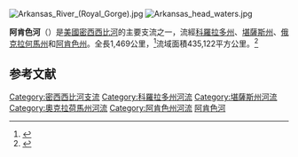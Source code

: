 {{Geobox|River
| name = Arkansas River<br>阿肯色河
| native_name =
| other_name =
| category =
| etymology =
| nickname =
| image = AR_Arkansas_River.jpg
| image_caption = 阿肯色河下游，[[阿肯色州|阿肯色州]][[小岩城_(阿肯色州)|小石城]]附近
| image_size =
| country = [[美国|美国]]
| state = {{flag|Colorado}}
| state1 = {{flag|Kansas}}
| state2 = {{flag|Oklahoma}}
| state3 = {{flag|Arkansas}}
| region = [[北美大平原|北美大平原]]
| district =
| municipality =
| parent = [[密西西比河|密西西比河]]水系
| tributary_left = [[Fountain_Creek|Fountain Creek]]
| tributary_left1 = [[波尼河|波尼河]]
| tributary_left2 = [[小阿肯色河|小阿肯色河]]
| tributary_left3 = [[沃尔纳特河|沃尔纳特河]]
| tributary_left4 = [[弗迪格里斯河|弗迪格里斯河]]
| tributary_left5 = [[尼欧肖河|尼欧肖河]]
| tributary_right = [[宁斯卡河|宁斯卡河]]
| tributary_right1 = [[阿肯色河索尔特支流|阿肯色河索尔特支流]]
| tributary_right2 = [[锡马龙河|锡马龙河]]
| tributary_right3 = [[加拿大河|加拿大河]]
| tributary_right4 = [[波托河|波托河]]
| city = [[普韋布洛_(科羅拉多州)|普韋布洛]]
| city1 = [[威奇托_(堪萨斯州)|威奇托]]
| city2 = [[塔爾薩|塔爾薩]]
| city3 = [[馬斯科吉_(奧克拉荷馬州)|馬斯科吉]]
| city4 = [[史密斯堡_(阿肯色州)|史密斯堡]]
| city5 = [[小岩城_(阿肯色州)|小石城]]
| city6 = [[派恩布拉夫|派恩布拉夫]]
| landmark =
| river =
| source = Confluence of East Fork Arkansas River and Tennessee Creek
| source_location = [[莱德维尔_(科罗拉多州)|莱德维尔]]附近
| source_region = [[科罗拉多州|科罗拉多州]][[洛磯山脈|洛磯山脈]]
| source_country =
| source_elevation_imperial = 9728
| source_lat_d = 39| source_lat_m = 15| source_lat_s =30 | source_lat_NS =N
| source_long_d = 106| source_long_m = 20| source_long_s = 38| source_long_EW =W
| source_coordinates_note = <ref name="GNIS">{{cite gnis|id=78956|name=Arkansas River|entrydate=1980-04-30|accessdate=2010-09-20}}</ref>
| source_coordinates_type = type:river_region:US-CO
| mouth = [[密西西比河|密西西比河]]
| mouth_location =[[迪沙县_(阿肯色州)|迪沙县]]
| mouth_region = [[阿肯色州|阿肯色州]]
| mouth_country =
| mouth_elevation_imperial = 108
| mouth_elevation_note = <ref name="GNIS"/>
| mouth_lat_d = 33| mouth_lat_m =46 | mouth_lat_s = 30| mouth_lat_NS =N
| mouth_long_d =91 | mouth_long_m =04 | mouth_long_s =15 | mouth_long_EW =W
| mouth_coordinates_note = <ref name="GNIS"/>
| mouth_coordinates_type = type:river_region:US-AR
| coordinates_type = type:river_region:US-AR
| length_imperial = 1469| length_orientation = West-east
| length_note = <ref name="navigation">{{cite web|url=http://encyclopediaofarkansas.net/encyclopedia/entry-detail.aspx?entryID=2309|title=McClellan-Kerr Arkansas River Navigation System (MKARNS)|publisher=The Encyclopedia of Arkansas|work=History & Culture|date=|accessdate=2010-09-20|archive-date=2017-02-15|archive-url=https://web.archive.org/web/20170215024846/http://www.encyclopediaofarkansas.net/encyclopedia/entry-detail.aspx?entryID=2309|dead-url=yes}}</ref>
| width_imperial = | width_orientation =
| depth_imperial =
| volume_imperial =
| watershed_imperial = 168002
| watershed_note =
| discharge_imperial = 40517
| discharge_note = <ref name="discharge">{{cite web|url=http://nwis.waterdata.usgs.gov/nwis/monthly/?referred_module=sw&site_no=07258000&por_07258000_2=279276,00060,2,1937-10,2004-08&format=html_table&date_format=YYYY-MM-DD&rdb_compression=file&submitted_form=parameter_selection_list|title=USGS Gage #07258000 on the Arkansas River near Dardanelle, AR (monthly flow data)|publisher=U.S. Geological Survey|work=Water Resources of the United States|date=|accessdate=2011-01-03|archive-date=2018-12-25|archive-url=https://web.archive.org/web/20181225113054/https://nwis.waterdata.usgs.gov/nwis/monthly/?referred_module=sw&site_no=07258000&por_07258000_2=279276,00060,2,1937-10,2004-08&format=html_table&date_format=YYYY-MM-DD&rdb_compression=file&submitted_form=parameter_selection_list|dead-url=no}}</ref>
| discharge_location = [[达达尼尔_(阿肯色州)|达达尼尔]]
| discharge_max_imperial = 683000
| discharge_min_imperial = 1207
| free = | free_type =
| map = Arkansas river basin map.png
| map_caption = 阿肯色河流經科羅拉多州、堪薩斯州、俄克拉何馬州和阿肯色州，其流域范围还包括了[[德克萨斯州|德克萨斯州]]、[[新墨西哥州|新墨西哥州]]和[[密苏里州|密苏里州]]的部分地区
| map_size =
| map_background =
| map_locator =
| map_locator_x =
| map_locator_y =
| website =
| commons =
| footnotes =
}}
[[File:Arkansas_River_(Royal_Gorge).jpg|thumb]]
[[File:Arkansas_head_waters.jpg|thumb]]

'''阿肯色河'''（{{lang-en|Arkansas River}}）是[[美國|美國]][[密西西比河|密西西比河]]的主要支流之一，流經[[科羅拉多州|科羅拉多州]]、[[堪薩斯州|堪薩斯州]]、[[俄克拉何馬州|俄克拉何馬州]]和[[阿肯色州|阿肯色州]]。全長1,469公里，<ref name="usgs">{{cite paper | author=J.C. Kammerer | title=Largest Rivers in the United States | publisher=[[美國地質調查局|美國地質調查局]] | date=May 1990 | url=http://pubs.usgs.gov/of/1987/ofr87-242/ | format=[[HTML|HTML]] | accessdate=2007年4月5日 | archive-date=2017年1月29日 | archive-url=https://web.archive.org/web/20170129040848/https://pubs.usgs.gov/of/1987/ofr87-242/ | dead-url=no }}</ref>流域面積435,122平方公里。<ref>{{cite web |url=http://earthtrends.wri.org/maps_spatial/maps_detail_static.php?map_select=391&theme=2 |title=存档副本 |accessdate=2008-02-08 |deadurl=yes |archiveurl=https://web.archive.org/web/20081024105159/http://earthtrends.wri.org/maps_spatial/maps_detail_static.php?map_select=391&theme=2 |archivedate=2008-10-24 }}</ref>

== 参考文献 ==
<div class="references-small">
<references />
</div>

{{Authority control}}
{{DEFAULTSORT:Arkansas River}}
[[Category:密西西比河支流|Category:密西西比河支流]]
[[Category:科羅拉多州河流|Category:科羅拉多州河流]]
[[Category:堪薩斯州河流|Category:堪薩斯州河流]]
[[Category:奧克拉荷馬州河流|Category:奧克拉荷馬州河流]]
[[Category:阿肯色州河流|Category:阿肯色州河流]]
[[Category:阿肯色河|]]
